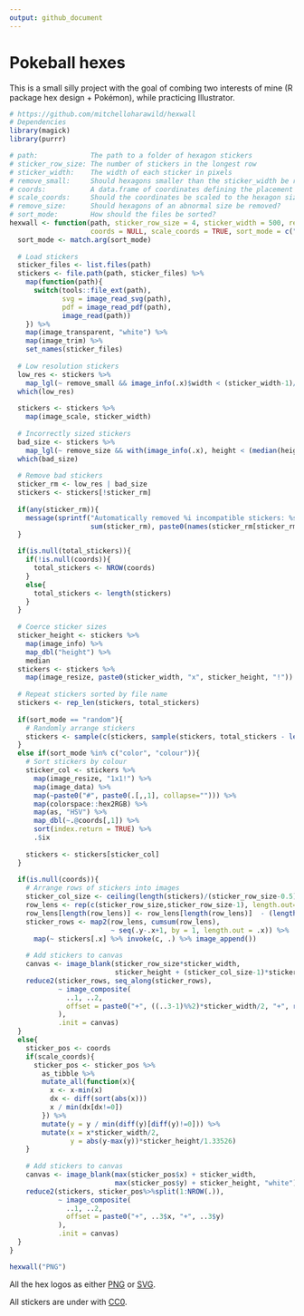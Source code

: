 ```yaml
---
output: github_document
---
```


# Pokeball hexes

This is a small silly project with the goal of combing two interests of mine (R package hex design + Pokémon), while practicing Illustrator.

```r
# https://github.com/mitchelloharawild/hexwall
# Dependencies
library(magick)
library(purrr)

# path:             The path to a folder of hexagon stickers
# sticker_row_size: The number of stickers in the longest row
# sticker_width:    The width of each sticker in pixels
# remove_small:     Should hexagons smaller than the sticker_width be removed?
# coords:           A data.frame of coordinates defining the placement of hexagons
# scale_coords:     Should the coordinates be scaled to the hexagon size?
# remove_size:      Should hexagons of an abnormal size be removed?
# sort_mode:        How should the files be sorted?
hexwall <- function(path, sticker_row_size = 4, sticker_width = 500, remove_small = TRUE, total_stickers = NULL, remove_size = TRUE,
                    coords = NULL, scale_coords = TRUE, sort_mode = c("filename", "random", "color", "colour")){
  sort_mode <- match.arg(sort_mode)
  
  # Load stickers
  sticker_files <- list.files(path)
  stickers <- file.path(path, sticker_files) %>% 
    map(function(path){
      switch(tools::file_ext(path),
             svg = image_read_svg(path),
             pdf = image_read_pdf(path),
             image_read(path))
    }) %>%
    map(image_transparent, "white") %>%
    map(image_trim) %>%
    set_names(sticker_files)
  
  # Low resolution stickers
  low_res <- stickers %>%
    map_lgl(~ remove_small && image_info(.x)$width < (sticker_width-1)/2 && image_info(.x)$format != "svg")
  which(low_res)
  
  stickers <- stickers %>%
    map(image_scale, sticker_width)
  
  # Incorrectly sized stickers
  bad_size <- stickers %>%
    map_lgl(~ remove_size && with(image_info(.x), height < (median(height)-2) | height > (median(height) + 2)))
  which(bad_size)
  
  # Remove bad stickers
  sticker_rm <- low_res | bad_size
  stickers <- stickers[!sticker_rm]
  
  if(any(sticker_rm)){
    message(sprintf("Automatically removed %i incompatible stickers: %s",
                    sum(sticker_rm), paste0(names(sticker_rm[sticker_rm]), collapse = ", ")))
  }

  if(is.null(total_stickers)){
    if(!is.null(coords)){
      total_stickers <- NROW(coords)      
    }
    else{
      total_stickers <- length(stickers)
    }
  }
  
  # Coerce sticker sizes
  sticker_height <- stickers %>%
    map(image_info) %>%
    map_dbl("height") %>%
    median
  stickers <- stickers %>%
    map(image_resize, paste0(sticker_width, "x", sticker_height, "!"))
  
  # Repeat stickers sorted by file name
  stickers <- rep_len(stickers, total_stickers)
  
  if(sort_mode == "random"){
    # Randomly arrange stickers
    stickers <- sample(c(stickers, sample(stickers, total_stickers - length(stickers), replace = TRUE))) 
  }
  else if(sort_mode %in% c("color", "colour")){
    # Sort stickers by colour
    sticker_col <- stickers %>% 
      map(image_resize, "1x1!") %>%
      map(image_data) %>%
      map(~paste0("#", paste0(.[,,1], collapse=""))) %>%
      map(colorspace::hex2RGB) %>%
      map(as, "HSV") %>%
      map_dbl(~.@coords[,1]) %>%
      sort(index.return = TRUE) %>%
      .$ix
    
    stickers <- stickers[sticker_col]
  }
  
  if(is.null(coords)){
    # Arrange rows of stickers into images
    sticker_col_size <- ceiling(length(stickers)/(sticker_row_size-0.5))
    row_lens <- rep(c(sticker_row_size,sticker_row_size-1), length.out=sticker_col_size)
    row_lens[length(row_lens)] <- row_lens[length(row_lens)]  - (length(stickers) - sum(row_lens))
    sticker_rows <- map2(row_lens, cumsum(row_lens),
                         ~ seq(.y-.x+1, by = 1, length.out = .x)) %>%
      map(~ stickers[.x] %>% invoke(c, .) %>% image_append())
    
    # Add stickers to canvas
    canvas <- image_blank(sticker_row_size*sticker_width, 
                          sticker_height + (sticker_col_size-1)*sticker_height/1.33526, "white")
    reduce2(sticker_rows, seq_along(sticker_rows), 
            ~ image_composite(
              ..1, ..2,
              offset = paste0("+", ((..3-1)%%2)*sticker_width/2, "+", round((..3-1)*sticker_height/1.33526))
            ),
            .init = canvas)
  }
  else{
    sticker_pos <- coords
    if(scale_coords){
      sticker_pos <- sticker_pos %>% 
        as_tibble %>%
        mutate_all(function(x){
          x <- x-min(x)
          dx <- diff(sort(abs(x)))
          x / min(dx[dx!=0])
        }) %>%
        mutate(y = y / min(diff(y)[diff(y)!=0])) %>%
        mutate(x = x*sticker_width/2,
               y = abs(y-max(y))*sticker_height/1.33526)
    }
    
    # Add stickers to canvas
    canvas <- image_blank(max(sticker_pos$x) + sticker_width, 
                          max(sticker_pos$y) + sticker_height, "white")
    reduce2(stickers, sticker_pos%>%split(1:NROW(.)), 
            ~ image_composite(
              ..1, ..2,
              offset = paste0("+", ..3$x, "+", ..3$y)
            ),
            .init = canvas)
  }
}

hexwall("PNG") 
```

All the hex logos as either [PNG](PNG/) or [SVG](SVG/).

All stickers are under with [CC0](LICENSE.md).
